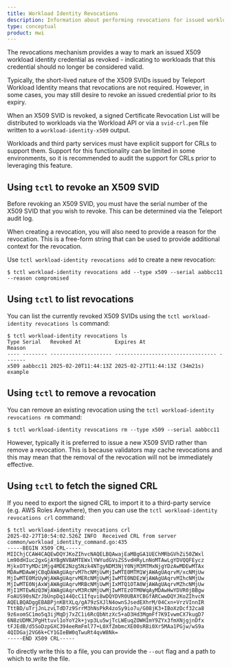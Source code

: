 ```yaml
---
title: Workload Identity Revocations
description: Information about performing revocations for issued workload identity credentials
type: conceptual
product: mwi
---
```


The revocations mechanism provides a way to mark an issued X509 workload
identity credential as revoked - indicating to workloads that this credential
should no longer be considered valid.

Typically, the short-lived nature of the X509 SVIDs issued by Teleport Workload
Identity means that revocations are not required. However, in some cases, you
may still desire to revoke an issued credential prior to its expiry.

When an X509 SVID is revoked, a signed Certificate Revocation List will be
distributed to workloads via the Workload API or via a `svid-crl.pem` file
written to a `workload-identity-x509` output.

Workloads and third party services must have explicit support for CRLs to
support them. Support for this functionality can be limited in some
environments, so it is recommended to audit the support for CRLs prior to
leveraging this feature.

## Using `tctl` to revoke an X509 SVID

Before revoking an X509 SVID, you must have the serial number of the X509 SVID
that you wish to revoke. This can be determined via the Teleport audit log.

When creating a revocation, you will also need to provide a reason for the
revocation. This is a free-form string that can be used to provide additional
context for the revocation.

Use `tctl workload-identity revocations add` to create a new revocation:

```code
$ tctl workload-identity revocations add --type x509 --serial aabbcc11 --reason compromised
```

## Using `tctl` to list revocations

You can list the currently revoked X509 SVIDs using the `tctl workload-identity
revocations ls` command:

```code
$ tctl workload-identity revocations ls
Type Serial   Revoked At           Expires At                        Reason
---- -------- -------------------- --------------------------------- -------
x509 aabbcc11 2025-02-20T11:44:13Z 2025-02-27T11:44:13Z (34m21s)     example
```

## Using `tctl` to remove a revocation

You can remove an existing revocation using the `tctl workload-identity
revocations rm` command:

```code
$ tctl workload-identity revocations rm --type x509 --serial aabbcc11
```

However, typically it is preferred to issue a new X509 SVID rather than
remove a revocation. This is because validators may cache revocations and this
may mean that the removal of the revocation will not be immediately effective.

## Using `tctl` to fetch the signed CRL

If you need to export the signed CRL to import it to a third-party service
(e.g. AWS Roles Anywhere), then you can use the
`tctl workload-identity revocations crl` command:

```code
$ tctl workload-identity revocations crl
2025-02-27T10:54:02.526Z INFO  Received CRL from server common/workload_identity_command.go:435
-----BEGIN X509 CRL-----
MIIChjCCAW4CAQEwDQYJKoZIhvcNAQELBQAwajEaMBgGA1UEChMRbGVhZi50ZWxl
Lm90dHIuc2gxGjAYBgNVBAMTEWxlYWYudGVsZS5vdHRyLnNoMTAwLgYDVQQFEycz
MjkxOTYyMDc1Mjg4MDE2Nzg5Nzk4NTgyNDM3NjY0NjM3MTMxNjgYDzAwMDEwMTAx
MDAwMDAwWjCBqDAWAgUAqrvM7hcNMjUwMjIwMTE0MTM1WjAWAgUAqrvM/xcNMjUw
MjIwMTE0MzUyWjAWAgUAqrvMERcNMjUwMjIwMTE0NDEzWjAWAgUAqrvMIhcNMjUw
MjIwMTE0NjAxWjAWAgUAqrvMRBcNMjUwMjIxMTQ1OTA0WjAWAgUAqrvMZhcNMjUw
MjI1MTEwNzQ3WjAWAgUAqrvM3RcNMjUwMjIwMTEzOTM0WqAyMDAwHwYDVR0jBBgw
FoAUS90sNZrJbUnpDq144QcC1Ifqvi8wDQYDVR0UBAYCBGfARCwwDQYJKoZIhvcN
AQELBQADggEBABPjnKBtXLq/gA79zSXJlN4ownSJsedEXhrM/04Cxn+VrzVInnIR
TttBD/uTrjJnLzvLTdD7z9SrrM3hNsPkR4zoSy9io7u/G08jK3+IBoXzDcf32ca8
9z6xomSC1mo5q3ijMqDj7xZC1i6RcQbNtzXc5+aD3Hd3MgmFf7K9IvwmCX7kugD7
6N8zUDMKJPgHttuvl1oYoY2k+jvp3Lu5wjTcLWEuqZOWHImY9ZYx3fmXNjgjnDfx
tFJEdB/d5SoDzpGXC394eeRmFml77+L0XfZmbmcXE00sRBi0Xr5MAa1PGjw/wS9a
4QIDGaj2VG6k+CY1GIeBW0qTwuRt4qvW8Nk=
-----END X509 CRL-----
```

To directly write this to a file, you can provide the `--out` flag and a path
to which to write the file.
